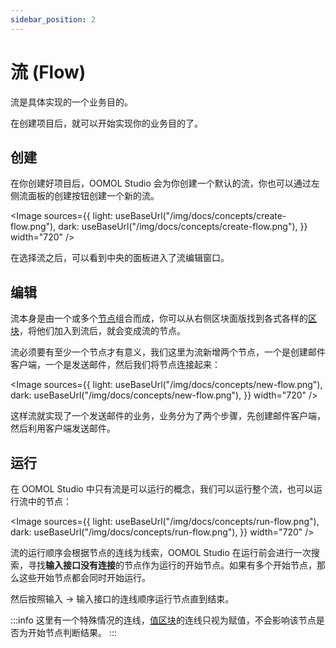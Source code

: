 ```yaml
---
sidebar_position: 2
---
```



# 流 (Flow)

流是具体实现的一个业务目的。

在创建项目后，就可以开始实现你的业务目的了。

## 创建

在你创建好项目后，OOMOL Studio 会为你创建一个默认的流，你也可以通过左侧流面板的创建按钮创建一个新的流。

<Image
  sources={{
    light: useBaseUrl("/img/docs/concepts/create-flow.png"),
    dark: useBaseUrl("/img/docs/concepts/create-flow.png"),
  }}
  width="720"
/>

在选择流之后，可以看到中央的面板进入了流编辑窗口。

## 编辑

流本身是由一个或多个[节点](/zh-CN/docs/concepts/node)组合而成，你可以从右侧区块面版找到各式各样的[区块](/zh-CN/docs/concepts/block)，将他们加入到流后，就会变成流的节点。

流必须要有至少一个节点才有意义，我们这里为流新增两个节点，一个是创建邮件客户端，一个是发送邮件，然后我们将节点连接起来：

<Image
  sources={{
    light: useBaseUrl("/img/docs/concepts/new-flow.png"),
    dark: useBaseUrl("/img/docs/concepts/new-flow.png"),
  }}
  width="720"
/>

这样流就实现了一个发送邮件的业务，业务分为了两个步骤，先创建邮件客户端，然后利用客户端发送邮件。

## 运行

在 OOMOL Studio 中只有流是可以运行的概念，我们可以运行整个流，也可以运行流中的节点：

<Image
  sources={{
    light: useBaseUrl("/img/docs/concepts/run-flow.png"),
    dark: useBaseUrl("/img/docs/concepts/run-flow.png"),
  }}
  width="720"
/>

流的运行顺序会根据节点的连线为线索，OOMOL Studio 在运行前会进行一次搜索，寻找**输入接口没有连接**的节点作为运行的开始节点。如果有多个开始节点，那么这些开始节点都会同时开始运行。

然后按照输入 -> 输入接口的连线顺序运行节点直到结束。

:::info
这里有一个特殊情况的连线，[值区块](/zh-CN/docs/advanced-guide/reusable-constants)的连线只视为赋值，不会影响该节点是否为开始节点判断结果。
:::
